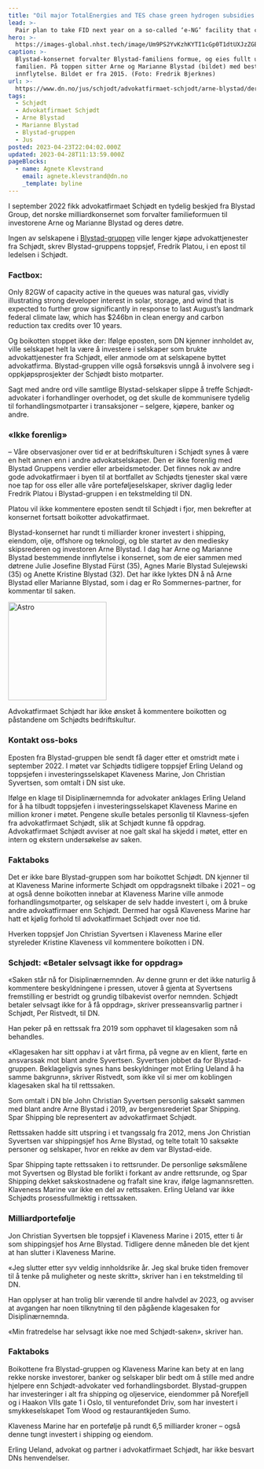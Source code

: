 ```yaml
---
title: "Oil major TotalEnergies and TES chase green hydrogen subsidies for gigawatt-scale US e-methane plant "
lead: >-
  Pair plan to take FID next year on a so-called ‘e-NG’ facility that combines renewable H2 with ‘biogenic’ carbon dioxide
hero: >-
  https://images-global.nhst.tech/image/Um9PS2YvKzhKYTI1cGp0T1dtUXJzZGE5cTRtemFrUWFBSVNINUMvZ20xZz0=/nhst/binary/4f441e62876275cbf46f9b7611687e79?image_version=1080
caption: >-
  Blystad-konsernet forvalter Blystad-familiens formue, og eies fullt ut av
  familien. På toppen sitter Arne og Marianne Blystad (bildet) med bestemmende
  innflytelse. Bildet er fra 2015. (Foto: Fredrik Bjerknes)
url: >-
  https://www.dn.no/jus/schjodt/advokatfirmaet-schjodt/arne-blystad/derfor-boikotter-de-schjodt-ikke-forenlig-med-blystad-gruppens-verdier/2-1-1438547
tags:
  - Schjødt
  - Advokatfirmaet Schjødt
  - Arne Blystad
  - Marianne Blystad
  - Blystad-gruppen
  - Jus
posted: 2023-04-23T22:04:02.000Z
updated: 2023-04-28T11:13:59.000Z
pageBlocks:
  - name: Agnete Klevstrand
    email: agnete.klevstrand@dn.no
    _template: byline
---
```


I september 2022 fikk advokatfirmaet Schjødt en tydelig beskjed fra Blystad Group, det norske milliardkonsernet som forvalter familieformuen til investorene Arne og Marianne Blystad og deres døtre.

Ingen av selskapene i [Blystad-gruppen](#) ville lenger kjøpe advokattjenester fra Schjødt, skrev Blystad-gruppens toppsjef, Fredrik Platou, i en epost til ledelsen i Schjødt.

<div class="factbox">
  <h3>Factbox:</h3>
  <p>
    Only 82GW of capacity active in the queues was natural gas, vividly
    illustrating strong developer interest in solar, storage, and wind that is
    expected to further grow significantly in response to last August’s landmark
    federal climate law, which has $246bn in clean energy and carbon reduction
    tax credits over 10 years.
  </p>
</div>

Og boikotten stoppet ikke der: Ifølge eposten, som DN kjenner innholdet av, ville selskapet helt la være å investere i selskaper som brukte advokattjenester fra Schjødt, eller anmode om at selskapene byttet advokatfirma. Blystad-gruppen ville også forsøksvis unngå å involvere seg i oppkjøpsprosjekter der Schjødt bisto motparter.

Sagt med andre ord ville samtlige Blystad-selskaper slippe å treffe Schjødt-advokater i forhandlinger overhodet, og det skulle de kommunisere tydelig til forhandlingsmotparter i transaksjoner – selgere, kjøpere, banker og andre.

### «Ikke forenlig»

– Våre observasjoner over tid er at bedriftskulturen i Schjødt synes å være en helt annen enn i andre advokatselskaper. Den er ikke forenlig med Blystad Gruppens verdier eller arbeidsmetoder. Det finnes nok av andre gode advokatfirmaer i byen til at bortfallet av Schjødts tjenester skal være noe tap for oss eller alle våre porteføljeselskaper, skriver daglig leder Fredrik Platou i Blystad-gruppen i en tekstmelding til DN.

Platou vil ikke kommentere eposten sendt til Schjødt i fjor, men bekrefter at konsernet fortsatt boikotter advokatfirmaet.

Blystad-konsernet har rundt ti milliarder kroner investert i shipping, eiendom, olje, offshore og teknologi, og ble startet av den mediesky skipsrederen og investoren Arne Blystad. I dag har Arne og Marianne Blystad bestemmende innflytelse i konsernet, som de eier sammen med døtrene Julie Josefine Blystad Fürst (35), Agnes Marie Blystad Sulejewski (35) og Anette Kristine Blystad (32). Det har ikke lyktes DN å nå Arne Blystad eller Marianne Blystad, som i dag er Ro Sommernes-partner, for kommentar til saken.

<img
  src="https://images.dn.no/image/ZXlucWphd1cyMG9ocVphSEdnTlhNaEZqenpZalNOdnY0U2VKL0RFamdIbz0=/nhst/binary/b82f738d4b66b94dc24a638b4a1d8495?image_version=1080"
  width="200"
  alt="Astro"
/>

Advokatfirmaet Schjødt har ikke ønsket å kommentere boikotten og påstandene om Schjødts bedriftskultur.

### Kontakt oss-boks

Eposten fra Blystad-gruppen ble sendt få dager etter et omstridt møte i september 2022. I møtet var Schjødts tidligere toppsjef Erling Ueland og toppsjefen i investeringsselskapet Klaveness Marine, Jon Christian Syvertsen, som omtalt i DN sist uke.

Ifølge en klage til Disiplinærnemnda for advokater anklages Erling Ueland for å ha tilbudt toppsjefen i investeringsselskapet Klaveness Marine en million kroner i møtet. Pengene skulle betales personlig til Klavness-sjefen fra advokatfirmaet Schjødt, slik at Schjødt kunne få oppdrag. Advokatfirmaet Schjødt avviser at noe galt skal ha skjedd i møtet, etter en intern og ekstern undersøkelse av saken.

### Faktaboks

Det er ikke bare Blystad-gruppen som har boikottet Schjødt. DN kjenner til at Klaveness Marine informerte Schjødt om oppdragsnekt tilbake i 2021 – og at også denne boikotten innebar at Klaveness Marine ville anmode forhandlingsmotparter, og selskaper de selv hadde investert i, om å bruke andre advokatfirmaer enn Schjødt. Dermed har også Klaveness Marine har hatt et kjølig forhold til advokatfirmaet Schjødt over noe tid.

Hverken toppsjef Jon Christian Syvertsen i Klaveness Marine eller styreleder Kristine Klaveness vil kommentere boikotten i DN.

### Schjødt: «Betaler selvsagt ikke for oppdrag»

«Saken står nå for Disiplinærnemnden. Av denne grunn er det ikke naturlig å kommentere beskyldningene i pressen, utover å gjenta at Syvertsens fremstilling er bestridt og grundig tilbakevist overfor nemnden. Schjødt betaler selvsagt ikke for å få oppdrag», skriver presseansvarlig partner i Schjødt, Per Ristvedt, til DN.

Han peker på en rettssak fra 2019 som opphavet til klagesaken som nå behandles.

«Klagesaken har sitt opphav i at vårt firma, på vegne av en klient, førte en ansvarssak mot blant andre Syvertsen. Syvertsen jobbet da for Blystad-gruppen. Beklageligvis synes hans beskyldninger mot Erling Ueland å ha samme bakgrunn», skriver Ristvedt, som ikke vil si mer om koblingen klagesaken skal ha til rettssaken.

Som omtalt i DN ble John Christian Syvertsen personlig saksøkt sammen med blant andre Arne Blystad i 2019, av bergensrederiet Spar Shipping. Spar Shipping ble representert av advokatfirmaet Schjødt.

Rettssaken hadde sitt utspring i et tvangssalg fra 2012, mens Jon Christian Syvertsen var shippingsjef hos Arne Blystad, og telte totalt 10 saksøkte personer og selskaper, hvor en rekke av dem var Blystad-eide.

Spar Shipping tapte rettssaken i to rettsrunder. De personlige søksmålene mot Syvertsen og Blystad ble forlikt i forkant av andre rettsrunde, og Spar Shipping dekket sakskostnadene og frafalt sine krav, ifølge lagmannsretten. Klaveness Marine var ikke en del av rettssaken. Erling Ueland var ikke Schjødts prosessfullmektig i rettssaken.

### Milliardportefølje

Jon Christian Syvertsen ble toppsjef i Klaveness Marine i 2015, etter ti år som shippingsjef hos Arne Blystad. Tidligere denne måneden ble det kjent at han slutter i Klaveness Marine.

«Jeg slutter etter syv veldig innholdsrike år. Jeg skal bruke tiden fremover til å tenke på muligheter og neste skritt», skriver han i en tekstmelding til DN.

Han opplyser at han trolig blir værende til andre halvdel av 2023, og avviser at avgangen har noen tilknytning til den pågående klagesaken for Disiplinærnemnda.

«Min fratredelse har selvsagt ikke noe med Schjødt-saken», skriver han.

### Faktaboks

Boikottene fra Blystad-gruppen og Klaveness Marine kan bety at en lang rekke norske investorer, banker og selskaper blir bedt om å stille med andre hjelpere enn Schjødt-advokater ved forhandlingsbordet. Blystad-gruppen har investeringer i alt fra shipping og oljeservice, eiendommer på Norefjell og i Haakon VIIs gate 1 i Oslo, til venturefondet Driv, som har investert i smykkeselskapet Tom Wood og restaurantkjeden Sumo.

Klaveness Marine har en portefølje på rundt 6,5 milliarder kroner – også denne tungt investert i shipping og eiendom.

Erling Ueland, advokat og partner i advokatfirmaet Schjødt, har ikke besvart DNs henvendelser.
